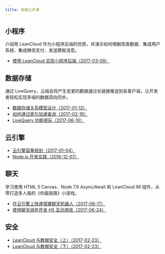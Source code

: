 ```yaml
---
title: 视频公开课
---
```


## 小程序

介绍用 LeanCloud 作为小程序后端的优势，并演示如何增删改查数据、集成用户系统、集成微信支付、发送模板消息。
- [使用 LeanCloud 实现小程序后端（2017-03-09）](http://www.bilibili.com/video/av9082797/)


## 数据存储

通过 LiveQuery，云端会将产生变更的数据通过长链接推送到各客户端，让开发者轻松实现多端的数据双向同步。
- [数据存储关系模型设计（2017-01-12）](http://www.bilibili.com/video/av7985520/)
- [如何通过索引加速查询（2017-02-16）](http://www.bilibili.com/video/av8663659/)
- [LiveQuery 功能把玩（2017-06-10）](http://www.bilibili.com/video/av11291992/)

## 云引擎

- [云引擎容量规划（2017-01-04）](http://www.bilibili.com/video/av7851205/)    
- [Node.js 开发实践（2016-12-07）](http://www.bilibili.com/video/av7503722/)       

## 聊天
学习使用 HTML 5 Canvas、Node 7.6 Async/Await 和 LeanCloud IM 组件，从零打造多人版的《你画我猜》小游戏。
- [在云引擎上快速搭建聊天机器人（2017-06-17）](https://www.bilibili.com/video/av11454137/)
- [使用聊天组件开发 H5 互动游戏（2017-06-24）](https://www.bilibili.com/video/av11608322/)

## 安全

- [LeanCloud 与数据安全（上）（2017-02-23）](http://www.bilibili.com/video/av8868380/)
- [LeanCloud 与数据安全（下）（2017-02-23）](http://www.bilibili.com/video/av9017992/)
